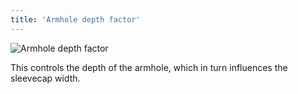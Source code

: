 ```yaml
---
title: 'Armhole depth factor'
---
```


![Armhole depth factor](./armholedepthfactor.svg)

This controls the depth of the armhole, which in turn influences the sleevecap width.
